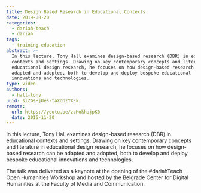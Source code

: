 ```yaml
---
title: Design Based Research in Educational Contexts
date: 2019-08-20
categories:
  - dariah-teach
  - dariah
tags:
  - training-education
abstract: >-
  In this lecture, Tony Hall examines design-based research (DBR) in educational
  contexts and settings. Drawing on key contemporary concepts and literature in
  educational design research, he focuses on how design-based research can be
  adapted and adopted, both to develop and deploy bespoke educational
  innovations and technologies.
type: video
authors:
  - hall-tony
uuid: slZGsHjOes-taXobzYXEk
remote:
  url: https://youtu.be/zzHokhajpK0
  date: 2015-11-20
---
```


In this lecture, Tony Hall examines design-based research (DBR) in educational
contexts and settings. Drawing on key contemporary concepts and literature in
educational design research, he focuses on how design-based research can be
adapted and adopted, both to develop and deploy bespoke educational innovations
and technologies.

The talk was delivered as a keynote at the opening of the #dariahTeach Open
Humanities Workshop and hosted by the Belgrade Center for Digital Humanities at
the Faculty of Media and Communication.

<VideoCard
  title="Design Based Research in Educational Contexts"
  id="zzHokhajpK0"
  image="assets/images/cms/posts/design-based-research/tony-hall.png"
/>
